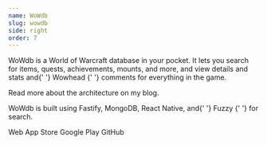 ```yaml
---
name: WoWdb
slug: wowdb
side: right
order: 7
---
```


<Content>
  <p>
    WoWdb is a World of Warcraft database in your pocket. It lets you search for
    items, quests, achievements, mounts, and more, and view details and stats
    and{' '}
    <Link external href="https://wowhead.com">
      Wowhead
    </Link>{' '}
    comments for everything in the game.
  </p>
  <p className="mt-2">
    <Link href="/blog/building-wowdb">Read more</Link> about the architecture on
    my blog.
  </p>
  <p className="mt-2">
    WoWdb is built using Fastify, MongoDB, React Native, and{' '}
    <Link external href="https://github.com/jeancroy/FuzzySearch">
      Fuzzy
    </Link>{' '}
    for search.
  </p>
</Content>

<Footer>
  <Link href="https://wowdb.app">Web</Link>
  <Link href="https://itunes.apple.com/us/app/wowdb/id1366381234">
    App Store
  </Link>
  <Link href="https://play.google.com/store/apps/details?id=com.designplox.wowhead">
    Google Play
  </Link>
  <Link href="https://github.com/wowdb">GitHub</Link>
</Footer>
